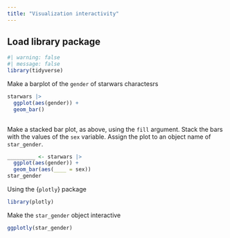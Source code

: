 ```yaml
---
title: "Visualization interactivity"
---
```


## Load library package

```r
#| warning: false
#| message: false
library(tidyverse)
```

Make a barplot of the `gender` of starwars charactesrs

```r
starwars |> 
  ggplot(aes(gender)) +
  geom_bar()
  
```

Make a stacked bar plot, as above, using the `fill` argument. Stack the bars with the values of the `sex` variable. Assign the plot to an object name of `star_gender`.

```r
_________ <- starwars |> 
  ggplot(aes(gender)) +
  geom_bar(aes(____ = sex))
star_gender
```

Using the {`plotly`} package

```r
library(plotly)
```

Make the `star_gender` object interactive

```r
ggplotly(star_gender)
```
